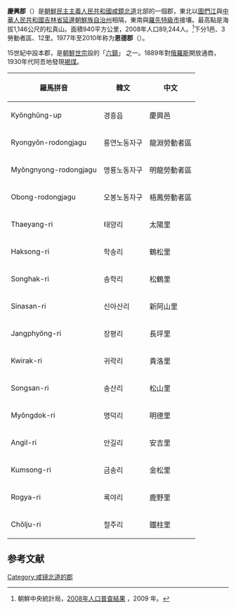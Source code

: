 {{expand|time=2010-04-15T12:47:22+00:00}}
{{Infobox  Korean settlement
| context = north
| img = DPRK2006_Hambuk-Undok.PNG
| hangul = 경흥군
| hanja = {{linktext|慶|興|郡}}
|rr=Gyeongheung-gun
|mr=Kyŏnghŭng-gun
| area_km2 = 940
|  pop = 89244
| popyear = 2008
|  divs = 1邑、3勞動者區、12里
}}
'''慶興郡'''（{{kor|諺=경흥군|漢=慶興郡|羅=Kyŏnghŭng gun|f=y}}）是[[朝鮮民主主義人民共和國|朝鮮民主主義人民共和國]][[咸鏡北道|咸鏡北道]]北部的一個郡，東北以[[圖們江|圖們江]]與[[中華人民共和國|中華人民共和國]][[吉林省|吉林省]][[延邊朝鮮族自治州|延邊朝鮮族自治州]]相隔，東南與[[羅先特級市|羅先特級市]]接壤。最高點是海拔1,146公尺的松真山。面積940平方公里，2008年人口89,244人。<ref>朝鮮中央統計局，[http://unstats.un.org/unsd/demographic/sources/census/2010_PHC/North_Korea/Final%20national%20census%20report.pdf 2008年人口普查結果] {{webarchive|url=https://web.archive.org/web/20100331091148/http://unstats.un.org/unsd/demographic/sources/census/2010_PHC/North_Korea/Final%20national%20census%20report.pdf |date=2010-03-31 }}，2009 年。</ref>下分1邑、3勞動者區、12里。1977年至2010年称为'''恩德郡'''（{{lang|ko|은덕군}}）。

15世紀中設本郡，是[[朝鮮世宗|朝鮮世宗]]設的「[[四郡六鎮|六鎮]]」 之一。1889年對[[俄羅斯|俄羅斯]]開放通商，1930年代阿吾地發現[[褐煤|褐煤]]。
{|class="wikitable"
!羅馬拼音
!韓文
!中文
|-
|Kyŏnghŭng-up||경흥읍||慶興邑
|-
|Ryongyŏn-rodongjagu||룡연노동자구||龍淵勞動者區
|-
|Myŏngnyong-rodongjagu||명룡노동자구||明龍勞動者區
|-
|Obong-rodongjagu||오봉노동자구||梧鳳勞動者區
|-
|Thaeyang-ri||태양리||太陽里
|-
|Haksong-ri||학송리||鶴松里
|-
|Songhak-ri||송학리||松鶴里
|-
|Sinasan-ri||신아산리||新阿山里
|-
|Jangphyŏng-ri||장평리||長坪里
|-
|Kwirak-ri||귀락리||貴洛里
|-
|Songsan-ri||송산리||松山里
|-
|Myŏngdok-ri||명덕리||明德里
|-
|Angil-ri||안길리||安吉里
|-
|Kumsong-ri||금송리||金松里
|-
|Rogya-ri||록야리||鹿野里
|-
|Chŏlju-ri||철주리||鐵柱里
|}

== 参考文献 ==
<div class="references-small">
<references></references>
</div>

{{咸鏡北道行政區劃}}

{{DEFAULTSORT:Kyonghung-gun}}

[[Category:咸镜北道的郡|Category:咸镜北道的郡]]